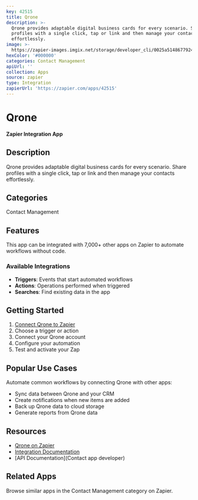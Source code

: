 ```yaml
---
key: 42515
title: Qrone
description: >-
  Qrone provides adaptable digital business cards for every scenario. Share
  profiles with a single click, tap or link and then manage your contacts
  effortlessly.
image: >-
  https://zapier-images.imgix.net/storage/developer_cli/0025a51486779241a71af83910110202.png?auto=format%2Ccompress&ixlib=python-3.0.0&q=50
hexColor: '#000000'
categories: Contact Management
apiUrl: ''
collection: Apps
source: zapier
type: Integration
zapierUrl: 'https://zapier.com/apps/42515'
---
```

# Qrone

**Zapier Integration App**

## Description

Qrone provides adaptable digital business cards for every scenario. Share profiles with a single click, tap or link and then manage your contacts effortlessly.

## Categories

Contact Management

## Features

This app can be integrated with 7,000+ other apps on Zapier to automate workflows without code.

### Available Integrations

- **Triggers**: Events that start automated workflows
- **Actions**: Operations performed when triggered
- **Searches**: Find existing data in the app

## Getting Started

1. [Connect Qrone to Zapier](https://zapier.com/apps/42515)
2. Choose a trigger or action
3. Connect your Qrone account
4. Configure your automation
5. Test and activate your Zap

## Popular Use Cases

Automate common workflows by connecting Qrone with other apps:

- Sync data between Qrone and your CRM
- Create notifications when new items are added
- Back up Qrone data to cloud storage
- Generate reports from Qrone data

## Resources

- [Qrone on Zapier](https://zapier.com/apps/42515)
- [Integration Documentation](https://zapier.com/apps/42515/integrations)
- [API Documentation](Contact app developer)

## Related Apps

Browse similar apps in the Contact Management category on Zapier.
